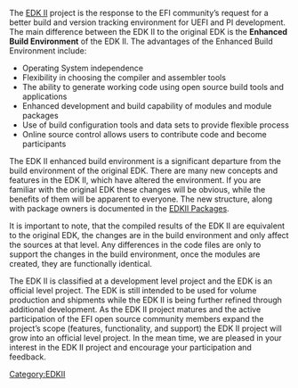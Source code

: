 [[Category:EDKII]]
The [[EDK II]] project is the response to the EFI community’s request for a better build and version tracking environment for UEFI and PI development. The main difference between the EDK II to the original EDK is the '''Enhanced Build Environment''' of the EDK II. 
The advantages of the Enhanced Build Environment include: 

* Operating System independence 
* Flexibility in choosing the compiler and assembler tools 
* The ability to generate working code using open source build tools and applications 
* Enhanced development and build capability of modules and module packages 
* Use of build configuration tools and data sets to provide flexible process
* Online source control allows users to contribute code and become participants

The EDK II enhanced build environment is a significant departure from the build environment of the original EDK. There are many new concepts and features in the EDK II, which have altered the environment. If you are familiar with the original EDK these changes will be obvious, while the benefits of them will be apparent to everyone. The new structure, along with package owners is documented in the [[EDKII Packages]]. 

It is important to note, that the compiled results of the EDK II are equivalent to the original EDK, the changes are in the build environment and only affect the sources at that level. Any differences in the code files are only to support the changes in the build environment, once the modules are created, they are functionally identical. 

The EDK II is classified at a development level project and the EDK is an official level project. The EDK is still intended to be used for volume production and shipments while the EDK II is being further refined through additional development. 
As the EDK II project matures and the active participation of the EFI open source community members expand the project’s scope (features, functionality, and support) the EDK II project will grow into an official level project. In the mean time, we are pleased in your interest in the EDK II project and encourage your participation and feedback.